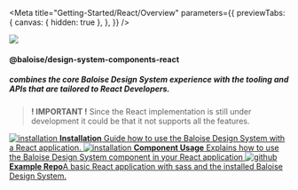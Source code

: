 

<Meta
  title="Getting-Started/React/Overview"
  parameters={{
    previewTabs: {
      canvas: { hidden: true },
    },
  }}
/>

<bal-doc-app id="#react">
  <div className="columns py-4">
    <div className="column is-one-quarter is-flex is-justify-content-center">
      <img style={{ width: '128px' }} src={ReactLogo} />
    </div>
    <div className="column is-flex is-justify-content-center is-flex-direction-column">
      <h4 className="title is-size-4 mb-6">@baloise/design-system-components-react</h4>
      <h5 className="subtitle is-size-5">
        combines the core Baloise Design System experience with the tooling and APIs that are tailored to React
        Developers.
      </h5>
    </div>
  </div>
</bal-doc-app>

> **! IMPORTANT !**
> Since the React implementation is still under development it could be that it not supports all the features.

<div className="link-list">
  <a className="link-item" href="?path=/docs/getting-started-react-installation--page">
    <img src={IconInfo} alt="installation" />
    <span>
      <strong>Installation</strong>
      Guide how to use the Baloise Design System with a React application.
    </span>
  </a>
  <a className="link-item" href="?path=/docs/getting-started-react-usage--page">
    <img src={ReactLogo} alt="installation" />
    <span>
      <strong>Component Usage</strong>
      Explains how to use the Baloise Design System component in your React application
    </span>
  </a>
  <a className="link-item" href="https://github.com/baloise/design-system-examples/tree/main/react" target="_blank">
    <img src={GithubLogo} alt="github" />
    <span>
      <strong>Example Repo</strong>A basic React application with sass and the installed Baloise Design System.
    </span>
  </a>
</div>

<bal-doc-github link="/stories/getting-started/react/00-overview.stories.mdx"></bal-doc-github>
